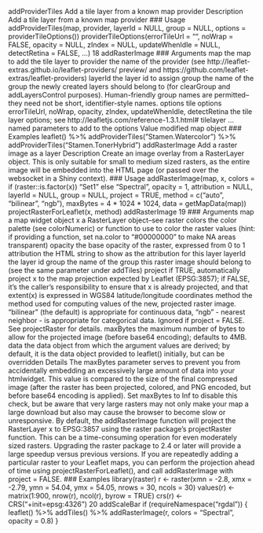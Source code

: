 
addProviderTiles Add a tile layer from a known map provider
Description
Add a tile layer from a known map provider
### Usage
addProviderTiles(map, provider, layerId = NULL, group = NULL,
options = providerTileOptions())
providerTileOptions(errorTileUrl = "", noWrap = FALSE,
opacity = NULL, zIndex = NULL, updateWhenIdle = NULL,
detectRetina = FALSE, ...)
18 addRasterImage
### Arguments
map the map to add the tile layer to
provider the name of the provider (see http://leaflet-extras.github.io/leaflet-providers/
preview/ and https://github.com/leaflet-extras/leaflet-providers)
layerId the layer id to assign
group the name of the group the newly created layers should belong to (for clearGroup
and addLayersControl purposes). Human-friendly group names are permitted–
they need not be short, identifier-style names.
options tile options
errorTileUrl, noWrap, opacity, zIndex, updateWhenIdle, detectRetina
the tile layer options; see http://leafletjs.com/reference-1.3.1.html#
tilelayer
... named parameters to add to the options
Value
modified map object
### Examples
leaflet() %>%
addProviderTiles("Stamen.Watercolor") %>%
addProviderTiles("Stamen.TonerHybrid")
addRasterImage Add a raster image as a layer
Description
Create an image overlay from a RasterLayer object. This is only suitable for small to medium sized
rasters, as the entire image will be embedded into the HTML page (or passed over the websocket
in a Shiny context).
### Usage
addRasterImage(map, x, colors = if (raster::is.factor(x)) "Set1" else
"Spectral", opacity = 1, attribution = NULL, layerId = NULL,
group = NULL, project = TRUE, method = c("auto", "bilinear",
"ngb"), maxBytes = 4 * 1024 * 1024, data = getMapData(map))
projectRasterForLeaflet(x, method)
addRasterImage 19
### Arguments
map a map widget object
x a RasterLayer object–see raster
colors the color palette (see colorNumeric) or function to use to color the raster values
(hint: if providing a function, set na.color to "#00000000" to make NA areas
transparent)
opacity the base opacity of the raster, expressed from 0 to 1
attribution the HTML string to show as the attribution for this layer
layerId the layer id
group the name of the group this raster image should belong to (see the same parameter
under addTiles)
project if TRUE, automatically project x to the map projection expected by Leaflet (EPSG:3857);
if FALSE, it’s the caller’s responsibility to ensure that x is already projected, and
that extent(x) is expressed in WGS84 latitude/longitude coordinates
method the method used for computing values of the new, projected raster image. "bilinear"
(the default) is appropriate for continuous data, "ngb" - nearest neighbor - is appropriate
for categorical data. Ignored if project = FALSE. See projectRaster
for details.
maxBytes the maximum number of bytes to allow for the projected image (before base64
encoding); defaults to 4MB.
data the data object from which the argument values are derived; by default, it is the
data object provided to leaflet() initially, but can be overridden
Details
The maxBytes parameter serves to prevent you from accidentally embedding an excessively large
amount of data into your htmlwidget. This value is compared to the size of the final compressed
image (after the raster has been projected, colored, and PNG encoded, but before base64 encoding
is applied). Set maxBytes to Inf to disable this check, but be aware that very large rasters may
not only make your map a large download but also may cause the browser to become slow or
unresponsive.
By default, the addRasterImage function will project the RasterLayer x to EPSG:3857 using the
raster package’s projectRaster function. This can be a time-consuming operation for even moderately
sized rasters. Upgrading the raster package to 2.4 or later will provide a large speedup versus
previous versions. If you are repeatedly adding a particular raster to your Leaflet maps, you can
perform the projection ahead of time using projectRasterForLeaflet(), and call addRasterImage
with project = FALSE.
### Examples
library(raster)
r <- raster(xmn = -2.8, xmx = -2.79, ymn = 54.04, ymx = 54.05, nrows = 30, ncols = 30)
values(r) <- matrix(1:900, nrow(r), ncol(r), byrow = TRUE)
crs(r) <- CRS("+init=epsg:4326")
20 addScaleBar
if (requireNamespace("rgdal")) {
leaflet() %>% addTiles() %>%
addRasterImage(r, colors = "Spectral", opacity = 0.8)
}
